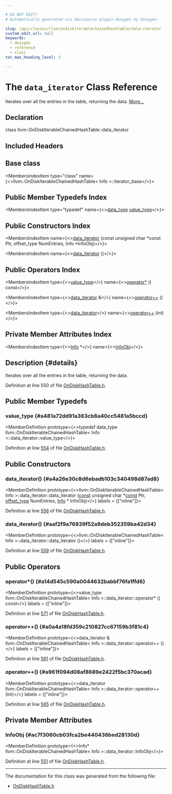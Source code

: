```yaml
---

# DO NOT EDIT!
# Automatically generated via docusaurus-plugin-doxygen by Doxygen.

slug: /api/classes/llvm/ondiskiterablechainedhashtable/data-iterator
custom_edit_url: null
keywords:
  - doxygen
  - reference
  - class
toc_max_heading_level: 3

---
```





# The `data_iterator` Class Reference

<DoxygenPage pluginConfig={pluginConfig}>

Iterates over all the entries in the table, returning the data. <a href="#details">More...</a>

## Declaration

<CodeBlock>class llvm::OnDiskIterableChainedHashTable::data_iterator</CodeBlock>

## Included Headers

<IncludesList>
<IncludesListItem
  filePath="llvm/Support/OnDiskHashTable.h"
  permalink="/docs/api/files/include/include/llvm/include/llvm/support/ondiskhashtable-h"
  isLocal="true" />
</IncludesList>

## Base class

<MembersIndex>

<MembersIndexItem
  type="class"
  name={<>llvm::OnDiskIterableChainedHashTable&lt; Info &gt;::iterator&#95;base</>}>
</MembersIndexItem>

</MembersIndex>

## Public Member Typedefs Index

<MembersIndex>

<MembersIndexItem
  type="typedef"
  name={<><a href="/docs/api/classes/llvm/ondiskiterablechainedhashtable/#a6be647356c28c77e6301d64afc41ab02">data&#95;type</a> <a href="#a481a72dd91a363cb8a40cc5481a5bccd">value&#95;type</a></>}>
</MembersIndexItem>

</MembersIndex>

## Public Constructors Index

<MembersIndex>

<MembersIndexItem
  name={<><a href="#a4a26e30c8d6ebadb103c340498d87ad8">data&#95;iterator</a> (const unsigned char &#42;const Ptr, offset&#95;type NumEntries, Info &#42;InfoObj)</>}>
</MembersIndexItem>

<MembersIndexItem
  name={<><a href="#aaf2f9a76839f52a9deb352359ba42d34">data&#95;iterator</a> ()</>}>
</MembersIndexItem>

</MembersIndex>

## Public Operators Index

<MembersIndex>

<MembersIndexItem
  type={<><a href="#a481a72dd91a363cb8a40cc5481a5bccd">value&#95;type</a></>}
  name={<><a href="#a14d545c590a0044632babbf76fa1ffd6">operator&#42;</a> () const</>}>
</MembersIndexItem>

<MembersIndexItem
  type={<><a href="/docs/api/classes/llvm/ondiskiterablechainedhashtable/data-iterator">data&#95;iterator</a> &amp;</>}
  name={<><a href="#a0a4a18fd359c210827cc67159b3f81c4">operator++</a> ()</>}>
</MembersIndexItem>

<MembersIndexItem
  type={<><a href="/docs/api/classes/llvm/ondiskiterablechainedhashtable/data-iterator">data&#95;iterator</a></>}
  name={<><a href="#a961f094d08af8689e2422f5bc370acad">operator++</a> (int)</>}>
</MembersIndexItem>

</MembersIndex>

## Private Member Attributes Index

<MembersIndex>

<MembersIndexItem
  type={<><a href="/docs/api/files/lib/lib/codegen/lib/codegen/globalisel/cseinfo-cpp/#a75f8a8519c2c9b30e7c06dc5e256fffa">Info</a> &#42;</>}
  name={<><a href="#ac7f3060cb03fca2be440436bed28130d">InfoObj</a></>}>
</MembersIndexItem>

</MembersIndex>

## Description {#details}

Iterates over all the entries in the table, returning the data.

Definition at line 550 of file <a href="/docs/api/files/include/include/llvm/include/llvm/support/ondiskhashtable-h">OnDiskHashTable.h</a>.

<SectionDefinition>

## Public Member Typedefs

### value&#95;type {#a481a72dd91a363cb8a40cc5481a5bccd}

<MemberDefinition
  prototype={<>typedef data&#95;type llvm::OnDiskIterableChainedHashTable&lt; Info &gt;::data&#95;iterator::value&#95;type</>}>

Definition at line <a href="/docs/api/files/include/include/llvm/include/llvm/support/ondiskhashtable-h/#l00554">554</a> of file <a href="/docs/api/files/include/include/llvm/include/llvm/support/ondiskhashtable-h">OnDiskHashTable.h</a>.
</MemberDefinition>

</SectionDefinition>

<SectionDefinition>

## Public Constructors

### data&#95;iterator() {#a4a26e30c8d6ebadb103c340498d87ad8}

<MemberDefinition
  prototype={<>llvm::OnDiskIterableChainedHashTable&lt; Info &gt;::data&#95;iterator::data&#95;iterator (<a href="/docs/api/files/lib/lib/target/lib/target/aarch64/aarch64promoteconstant-cpp/#a90f8350fecae261c25be85d38b451bff">const</a> unsigned char &#42;<a href="/docs/api/files/lib/lib/target/lib/target/aarch64/aarch64promoteconstant-cpp/#a90f8350fecae261c25be85d38b451bff">const</a> Ptr, <a href="/docs/api/classes/llvm/ondiskiterablechainedhashtable/#ab22fef914a7936745fd1b71506067c47">offset&#95;type</a> NumEntries, <a href="/docs/api/files/lib/lib/codegen/lib/codegen/globalisel/cseinfo-cpp/#a75f8a8519c2c9b30e7c06dc5e256fffa">Info</a> &#42; InfoObj)</>}
  labels = {["inline"]}>

Definition at line <a href="/docs/api/files/include/include/llvm/include/llvm/support/ondiskhashtable-h/#l00556">556</a> of file <a href="/docs/api/files/include/include/llvm/include/llvm/support/ondiskhashtable-h">OnDiskHashTable.h</a>.
</MemberDefinition>

### data&#95;iterator() {#aaf2f9a76839f52a9deb352359ba42d34}

<MemberDefinition
  prototype={<>llvm::OnDiskIterableChainedHashTable&lt; Info &gt;::data&#95;iterator::data&#95;iterator ()</>}
  labels = {["inline"]}>

Definition at line <a href="/docs/api/files/include/include/llvm/include/llvm/support/ondiskhashtable-h/#l00559">559</a> of file <a href="/docs/api/files/include/include/llvm/include/llvm/support/ondiskhashtable-h">OnDiskHashTable.h</a>.
</MemberDefinition>

</SectionDefinition>

<SectionDefinition>

## Public Operators

### operator&#42;() {#a14d545c590a0044632babbf76fa1ffd6}

<MemberDefinition
  prototype={<>value&#95;type llvm::OnDiskIterableChainedHashTable&lt; Info &gt;::data&#95;iterator::operator&#42; () const</>}
  labels = {["inline"]}>

Definition at line <a href="/docs/api/files/include/include/llvm/include/llvm/support/ondiskhashtable-h/#l00571">571</a> of file <a href="/docs/api/files/include/include/llvm/include/llvm/support/ondiskhashtable-h">OnDiskHashTable.h</a>.
</MemberDefinition>

### operator++() {#a0a4a18fd359c210827cc67159b3f81c4}

<MemberDefinition
  prototype={<>data&#95;iterator &amp; llvm::OnDiskIterableChainedHashTable&lt; Info &gt;::data&#95;iterator::operator++ ()</>}
  labels = {["inline"]}>

Definition at line <a href="/docs/api/files/include/include/llvm/include/llvm/support/ondiskhashtable-h/#l00561">561</a> of file <a href="/docs/api/files/include/include/llvm/include/llvm/support/ondiskhashtable-h">OnDiskHashTable.h</a>.
</MemberDefinition>

### operator++() {#a961f094d08af8689e2422f5bc370acad}

<MemberDefinition
  prototype={<>data&#95;iterator llvm::OnDiskIterableChainedHashTable&lt; Info &gt;::data&#95;iterator::operator++ (int)</>}
  labels = {["inline"]}>

Definition at line <a href="/docs/api/files/include/include/llvm/include/llvm/support/ondiskhashtable-h/#l00565">565</a> of file <a href="/docs/api/files/include/include/llvm/include/llvm/support/ondiskhashtable-h">OnDiskHashTable.h</a>.
</MemberDefinition>

</SectionDefinition>

<SectionDefinition>

## Private Member Attributes

### InfoObj {#ac7f3060cb03fca2be440436bed28130d}

<MemberDefinition
  prototype={<>Info&#42; llvm::OnDiskIterableChainedHashTable&lt; Info &gt;::data&#95;iterator::InfoObj</>}>

Definition at line <a href="/docs/api/files/include/include/llvm/include/llvm/support/ondiskhashtable-h/#l00551">551</a> of file <a href="/docs/api/files/include/include/llvm/include/llvm/support/ondiskhashtable-h">OnDiskHashTable.h</a>.
</MemberDefinition>

</SectionDefinition>

<hr/>

The documentation for this class was generated from the following file:

<ul>
<li><a href="/docs/api/files/include/include/llvm/include/llvm/support/ondiskhashtable-h">OnDiskHashTable.h</a></li>
</ul>

</DoxygenPage>
